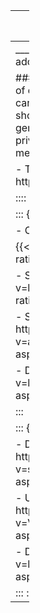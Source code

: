 
---
title: <b>Privacy Preserving ML</b>
order: 3
from: markdown+emoji
image: ../images/playlist_snap.png

---
_____________
### Summary
Pedagogic activities for companies wanting to adopt Privacy Preserving Machine Learning (PPML).

### The story
Privacy is increasingly becoming a concern with vast amounts of data and advanced ML/AI algorithms. There are several ways
in which ML can help preserve privacy. In this project at [CeADAR](https://ceadar.ie/), we created a series of short videos
covering the different ways like anonymization, synthetic data generation and differential privacy which can be used
to make data more private. We also created a short course on PPML accessible to CeADAR's members.
Below we list the pedagogic videos we created during the project.

- Technical discussion with a few industry experts working on PPML
{{< video https://www.youtube.com/watch?v=HW_Q-YXzxvI aspect-ratio='21x9'>}}

:::: {.columns}

::: {.column width="50%"}

- Overview of PPML

{{< video https://www.youtube.com/watch?v=L8DjLVlFyZ8 aspect-ratio='21x9'>}}



- Some use cases for PPML
{{< video https://www.youtube.com/watch?v=BdZNhO1TMUg&list=PLdyP9rwOUXT2o8oobrMef7XUb_hKIBpbc aspect-ratio='21x9'>}}

- Synthetic Data Generation for privacy protection
{{< video  https://www.youtube.com/watch?v=aFKJvcpR3Sg&list=PLdyP9rwOUXT2o8oobrMef7XUb_hKIBpbc&index=4 aspect-ratio='21x9'>}}

- Differential Privacy: Part 1
{{< video https://www.youtube.com/watch?v=MttVwhexFrQ&list=PLdyP9rwOUXT2o8oobrMef7XUb_hKIBpbc&index=6 aspect-ratio='21x9'>}}

:::

::: {.column width="50%"}


- Does anonymization alone ensure privacy?
{{< video https://www.youtube.com/watch?v=swF2Y1kIQdU&list=PLdyP9rwOUXT2o8oobrMef7XUb_hKIBpbc&index=3 aspect-ratio='21x9'>}}

- Using Synthetic Data Vault library
{{< video https://www.youtube.com/watch?v=VD55NmNuhOw&list=PLdyP9rwOUXT2o8oobrMef7XUb_hKIBpbc&index=5 aspect-ratio='21x9'>}}

- Differential Privacy: Part 2
{{< video https://www.youtube.com/watch?v=EtcuI-2eGpo&list=PLdyP9rwOUXT2o8oobrMef7XUb_hKIBpbc&index=7 aspect-ratio='21x9'>}}

:::
::::
-------------
